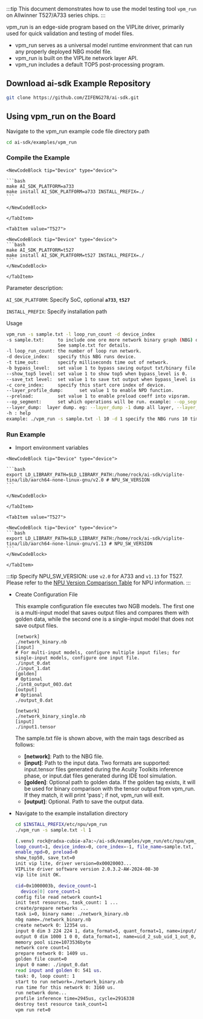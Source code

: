 :::tip
This document demonstrates how to use the model testing tool `vpm_run` on Allwinner T527/A733 series chips.
:::

vpm_run is an edge-side program based on the VIPLite driver, primarily used for quick validation and testing of model files.

- vpm_run serves as a universal model runtime environment that can run any properly deployed NBG model file.
- vpm_run is built on the VIPLite network layer API.
- vpm_run includes a default TOP5 post-processing program.

## Download ai-sdk Example Repository

<NewCodeBlock tip="X86 PC / Device" type="PC">

```bash
git clone https://github.com/ZIFENG278/ai-sdk.git
```

</NewCodeBlock>

## Using vpm_run on the Board

Navigate to the vpm_run example code file directory path

<NewCodeBlock tip="Device" type="device">

```bash
cd ai-sdk/examples/vpm_run
```

</NewCodeBlock>

### Compile the Example

<Tabs>
    <TabItem value="A733">

    <NewCodeBlock tip="Device" type="device">

    ```bash
    make AI_SDK_PLATFORM=a733
    make install AI_SDK_PLATFORM=a733 INSTALL_PREFIX=./
    ```

    </NewCodeBlock>

    </TabItem>

    <TabItem value="T527">

    <NewCodeBlock tip="Device" type="device">
    ```bash
    make AI_SDK_PLATFORM=t527
    make install AI_SDK_PLATFORM=t527 INSTALL_PREFIX=./
    ```
    </NewCodeBlock>

    </TabItem>

</Tabs>

Parameter description:

`AI_SDK_PLATFORM`: Specify SoC, optional **`a733`**, **`t527`**

`INSTALL_PREFIX`: Specify installation path

Usage

```bash
vpm_run -s sample.txt -l loop_run_count -d device_index
-s sample.txt:     to include one ore more network binary graph (NBG) data file resource.
                   See sample.txt for details.
-l loop_run_count: the number of loop run network.
-d device_index:   specify this NBG runs device.
-t time_out:       specify milliseconds time out of network.
-b bypass_level:   set value 1 to bypass saving output txt/binary file and showing top5.
--show_top5 level: set value 1 to show top5 when bypass_level is 0.
--save_txt level:  set value 1 to save txt output when bypass_level is 0.
-c core_index:     specify this start core index of device.
--layer_profile_dump:      set value 1 to enable NPD function.
--preload:         set value 1 to enable preload coeff into vipsram.
--op_segment:      set which operations will be run. example: --op_segment 10,20 means run 10 ~ 20
--layer_dump:  layer dump. eg: --layer_dump -1 dump all layer, --layer_dump 19, --layer_dump 18,20
-h : help
example: ./vpm_run -s sample.txt -l 10 -d 1 specify the NBG runs 10 times on device 1.
```

### Run Example

- Import environment variables

<Tabs>
    <TabItem value="A733">

    <NewCodeBlock tip="Device" type="device">

    ```bash
    export LD_LIBRARY_PATH=$LD_LIBRARY_PATH:/home/rock/ai-sdk/viplite-tina/lib/aarch64-none-linux-gnu/v2.0 # NPU_SW_VERSION
    ```

    </NewCodeBlock>

    </TabItem>

    <TabItem value="T527">

    <NewCodeBlock tip="Device" type="device">
    ```bash
    export LD_LIBRARY_PATH=$LD_LIBRARY_PATH:/home/rock/ai-sdk/viplite-tina/lib/aarch64-none-linux-gnu/v1.13 # NPU_SW_VERSION
    ```
    </NewCodeBlock>

    </TabItem>

</Tabs>

:::tip
Specify NPU_SW_VERSION: use `v2.0` for A733 and `v1.13` for T527. Please refer to the [NPU Version Comparison Table](./cubie_acuity_usage#npu-version-comparison-table) for NPU information.
:::

- Create Configuration File

  This example configuration file executes two NGB models. The first one is a multi-input model that saves output files and compares them with golden data, while the second one is a single-input model that does not save output files.

  ```vim
  [network]
  ./network_binary.nb
  [input]
  # For multi-input models, configure multiple input files; for single-input models, configure one input file.
  ./input_0.dat
  ./input_1.dat
  [golden]
  # Optional
  ./int8_output_003.dat
  [output]
  # Optional
  ./output_0.dat

  [network]
  ./network_binary_single.nb
  [input]
  ./input1.tensor
  ```

  The sample.txt file is shown above, with the main tags described as follows:

  - **[network]**: Path to the NBG file.
  - **[input]**: Path to the input data. Two formats are supported: input.tensor files generated during the Acuity Toolkits inference phase, or input.dat files generated during IDE tool simulation.
  - **[golden]**: Optional path to golden data. If the golden tag exists, it will be used for binary comparison with the tensor output from vpm_run. If they match, it will print 'pass'; if not, vpm_run will exit.
  - **[output]**: Optional. Path to save the output data.

- Navigate to the example installation directory

    <NewCodeBlock tip="Device" type="device">

  ```bash
  cd $INSTALL_PREFIX/etc/npu/vpm_run
  ./vpm_run -s sample.txt -l 1
  ```

    </NewCodeBlock>

  ```bash
  (.venv) rock@radxa-cubie-a7a:~/ai-sdk/examples/vpm_run/etc/npu/vpm_run$ ./vpm_run -s sample.txt -l 1
  loop_count=1, device_index=0, core_index=-1, file_name=sample.txt, time_out=0x0, bypass=1
  enable_npd=0, preload=0
  show_top50, save_txt=0
  init vip lite, driver version=0x00020003...
  VIPLite driver software version 2.0.3.2-AW-2024-08-30
  vip lite init OK.

  cid=0x1000003b, device_count=1
    device[0] core_count=1
  config file read network count=1
  init test resources, task_count: 1 ...
  create/prepare networks ...
  task i=0, binary name: ./network_binary.nb
  nbg name=./network_binary.nb
  create network 0: 12354 us.
  input 0 dim 3 224 224 1, data_format=5, quant_format=1, name=input/output[0], dfp=13
  output 0 dim 1000 1 0 0, data_format=1, name=uid_2_sub_uid_1_out_0, none-quant
  memory pool size=1073536byte
  network core count=1
  prepare network 0: 1409 us.
  golden file count=0
  input 0 name: ./input_0.dat
  read input and golden 0: 541 us.
  task: 0, loop count: 1
  start to run network=./network_binary.nb
  run time for this network 0: 3160 us.
  run network done...
  profile inference time=2945us, cycle=2916338
  destroy test resource task_count=1
  vpm run ret=0
  ```
